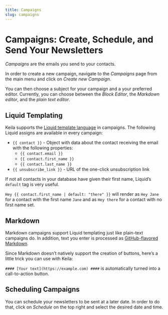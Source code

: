 ```yaml
---
title: Campaigns
slug: campaigns
---
```


# Campaigns: Create, Schedule, and Send Your Newsletters

_Campaigns_ are the emails you send to your contacts.

In order to create a new campaign, navigate to the _Campaigns_ page from the
main menu and click on _Create new Campaign_.

You can then choose a subject for your campaign and a your preferred editor.
Currently, you can choose between the _Block Editor_, the _Markdown editor_, and
the _plain text editor_.

<KeilaImage
  src="/src/assets/docs/block-editor.png"
  alt="Screenshot of the Block Editor in Keila"
/>

## Liquid Templating

Keila supports the [Liquid template language](https://shopify.github.io/liquid/)
in campaigns. The following Liquid assigns are available in every campaign:

- `{{ contact }}` - Object with data about the contact receiving the email with
  the following properties:
  - `{{ contact.email }}`
  - `{{ contact.first_name }}`
  - `{{ contact.last_name }}`
- `{{ unsubscribe_link }}` - URL of the one-click unsubscription link

If not all contacts in your database have given their first name, Liquid’s `default`
tag is very useful.

`Hey {{ contact.first_name | default: "there" }}` will render as `Hey Jane` for
a contact with the first name `Jane` and as `Hey there` for a contact with no
first name set.

## Markdown

Markdown campaigns support Liquid templating just like plain-text campaigns do.
In addition, text you enter is processed as [GitHub-flavored Markdown](https://github.github.com/gfm/).

<KeilaImage
  src="/src/assets/docs/campaign.png"
  alt="Screenshot of the Markdown editor in Keila"
/>

Since Markdown doesn’t natively support the creation of buttons, here’s a little
trick you can use with Keila:

`#### [Your text](https://example.com) ####` is automatically turned into a
call-to-action button.

## Scheduling Campaigns

You can schedule your newsletters to be sent at a later date. In order to do
that, click on _Schedule_ on the top right and select the desired date and time.
